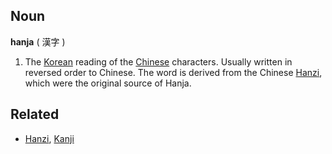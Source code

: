 ==Noun==
'''hanja''' ( 漢字 )

#The [[Korean]] reading of the [[Chinese]] characters.  Usually written in reversed order to Chinese.  The word is derived from the Chinese [[Hanzi]], which were the original source of Hanja.

==Related==
*[[Hanzi]], [[Kanji]]